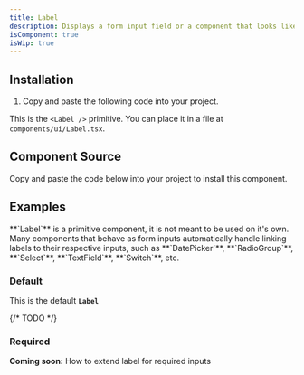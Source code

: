 ```yaml
---
title: Label
description: Displays a form input field or a component that looks like an input field.
isComponent: true
isWip: true
---
```


## Installation

1. Copy and paste the following code into your project.

This is the `<Label />` primitive. You can place it in a file at `components/ui/Label.tsx`.

## Component Source

Copy and paste the code below into your project to install this component.

<ComponentSource src="../../packages/ui/src/Label.tsx" />

## Examples

<Callout type="important">
  **`Label`** is a primitive component, it is not meant to be used on it's own.
  Many components that behave as form inputs automatically handle linking labels
  to their respective inputs, such as **`DatePicker`**, **`RadioGroup`**,
  **`Select`**, **`TextField`**, **`Switch`**, etc.
</Callout>

### Default

This is the default **`Label`**

<ComponentExample name="Label" story="default" />

{/* TODO */}

### Required

**Coming soon:** How to extend label for required inputs
